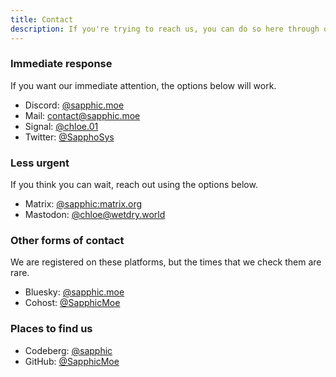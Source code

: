 ```yaml
---
title: Contact
description: If you're trying to reach us, you can do so here through one of the options below.
---
```


### Immediate response
If you want our immediate attention, the options below will work.

- Discord: [@sapphic.moe][discord]
- Mail: [contact@sapphic.moe][mail]
- Signal: [@chloe.01][signal]
- Twitter: [@SapphoSys][twitter]  

[discord]: https://solstice.tf/discord 'Our Discord profile. (@sapphic.moe)'
[mail]: https://solstice.tf/mail 'Our email address. (contact@sapphic.moe)'
[signal]: https://solstice.tf/signal 'Our Signal profile. (@chloe.01)'
[twitter]: https://solstice.tf/twitter 'Our Twitter page. (@SapphoSys)'

### Less urgent
If you think you can wait, reach out using the options below.

- Matrix: [@sapphic:matrix.org][matrix]
- Mastodon: [@chloe@wetdry.world][mastodon]

[matrix]: https://solstice.tf/matrix 'Our Matrix account. (@sapphic:matrix.org)'
[mastodon]: https://solstice.tf/fediverse 'Our Mastodon page. (@chloe@wetdry.world)'

### Other forms of contact
We are registered on these platforms, but the times that we check them are rare.

- Bluesky: [@sapphic.moe][bsky]
- Cohost: [@SapphicMoe][cohost]

[bsky]: https://solstice.tf/bsky 'Our Bluesky page. (@sapphic.moe)'
[cohost]: https://solstice.tf/cohost 'Our Cohost page. (@SapphicMoe)'

### Places to find us

- Codeberg: [@sapphic][codeberg]
- GitHub: [@SapphicMoe][github]

[codeberg]: https://solstice.tf/codeberg 'Our Codeberg page. (@sapphic)'
[github]: https://solstice.tf/github 'Our GitHub page. (@SapphicMoe)'